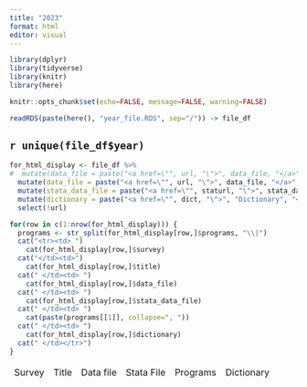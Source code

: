 ```yaml
---
title: "2023"
format: html
editor: visual
---
```


```r
library(dplyr)
library(tidyverse)
library(knitr)
library(here)

knitr::opts_chunk$set(echo=FALSE, message=FALSE, warning=FALSE)

readRDS(paste(here(), "year_file.RDS", sep="/")) -> file_df
```

## `r unique(file_df$year)`

```r
for_html_display <- file_df %>%
#  mutate(data_file = paste("<a href=\"", url, "\">", data_file, "</a>", sep="")) %>%
  mutate(data_file = paste("<a href=\"", url, "\">", data_file, "</a>", sep="")) %>%
  mutate(stata_data_file = paste("<a href=\"", staturl, "\">", stata_data_file, "</a>", sep="")) %>%
  mutate(dictionary = paste("<a href=\"", dict, "\">", "Dictionary", "</a>", sep="")) %>%
  select(!url)
```

<table>
<thead><tr><td> Survey </td><td> Title </td><td> Data file </td><td> Stata File </td><td> Programs </td><td> Dictionary </td><td></thead>
<tbody>
```r
for(row in c(1:nrow(for_html_display))) {
  programs <- str_split(for_html_display[row,]$programs, "\\|")
  cat("<tr><td> ")
    cat(for_html_display[row,]$survey)
  cat("</td><td>")
    cat(for_html_display[row,]$title)
  cat(" </td><td> ")
    cat(for_html_display[row,]$data_file)
  cat(" </td><td> ")
    cat(for_html_display[row,]$stata_data_file)
  cat(" </td><td> ")
    cat(paste(programs[[1]], collapse=", "))
  cat(" </td><td> ")
    cat(for_html_display[row,]$dictionary)
  cat(" </td></tr>")
}
```
</tbody>
</table>

